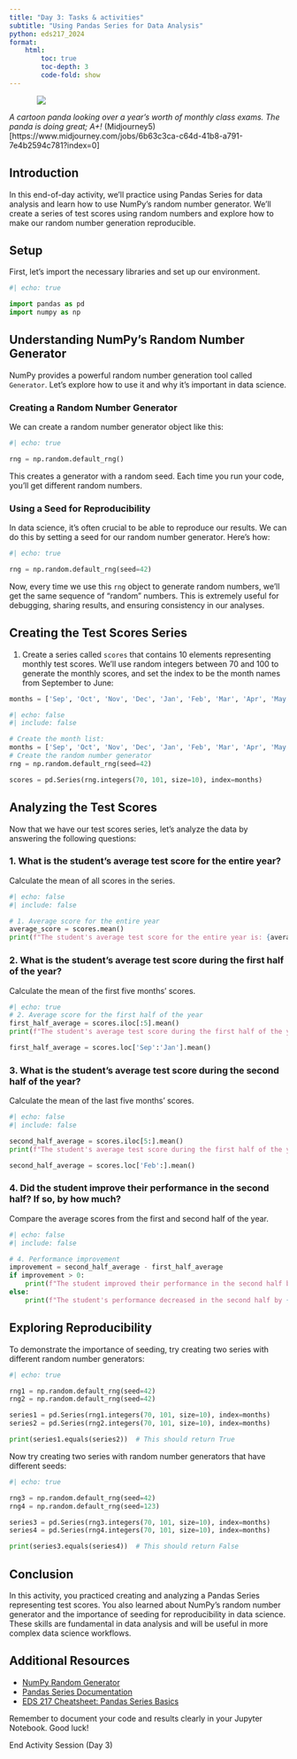 ```yaml
---
title: "Day 3: Tasks & activities"
subtitle: "Using Pandas Series for Data Analysis"
python: eds217_2024
format: 
    html:
        toc: true
        toc-depth: 3
        code-fold: show
---
```


::: {style="width: 80%; margin: auto;"}
![](https://cdn.midjourney.com/582b868e-dd7f-45ba-974f-9761288decdb/0_1.jpeg)
:::
:::{.gray-text .center-text}
*A cartoon panda looking over a year's worth of monthly class exams. The panda is doing great; A+!* (Midjourney5)[https://www.midjourney.com/jobs/6b63c3ca-c64d-41b8-a791-7e4b2594c781?index=0]
:::

## Introduction

In this end-of-day activity, we'll practice using Pandas Series for data analysis and learn how to use NumPy's random number generator. We'll create a series of test scores using random numbers and explore how to make our random number generation reproducible.

## Setup

First, let's import the necessary libraries and set up our environment.

```python
#| echo: true

import pandas as pd
import numpy as np
```

## Understanding NumPy's Random Number Generator

NumPy provides a powerful random number generation tool called `Generator`. Let's explore how to use it and why it's important in data science.

### Creating a Random Number Generator

We can create a random number generator object like this:

```python
#| echo: true

rng = np.random.default_rng()
```

This creates a generator with a random seed. Each time you run your code, you'll get different random numbers.

### Using a Seed for Reproducibility

In data science, it's often crucial to be able to reproduce our results. We can do this by setting a seed for our random number generator. Here's how:

```python
#| echo: true

rng = np.random.default_rng(seed=42)
```

Now, every time we use this `rng` object to generate random numbers, we'll get the same sequence of "random" numbers. This is extremely useful for debugging, sharing results, and ensuring consistency in our analyses.

## Creating the Test Scores Series

1. Create a series called `scores` that contains 10 elements representing monthly test scores. We'll use random integers between 70 and 100 to generate the monthly scores, and set the index to be the month names from September to June:

```python
months = ['Sep', 'Oct', 'Nov', 'Dec', 'Jan', 'Feb', 'Mar', 'Apr', 'May', 'Jun']
```


```python
#| echo: false
#| include: false

# Create the month list:
months = ['Sep', 'Oct', 'Nov', 'Dec', 'Jan', 'Feb', 'Mar', 'Apr', 'May', 'Jun']
# Create the random number generator
rng = np.random.default_rng(seed=42)

scores = pd.Series(rng.integers(70, 101, size=10), index=months)

```


## Analyzing the Test Scores

Now that we have our test scores series, let's analyze the data by answering the following questions:

### 1. What is the student's average test score for the entire year?

Calculate the mean of all scores in the series.

```python
#| echo: false
#| include: false

# 1. Average score for the entire year
average_score = scores.mean()
print(f"The student's average test score for the entire year is: {average_score:.2f}")

```

### 2. What is the student's average test score during the first half of the year?

Calculate the mean of the first five months' scores.

```python
#| echo: true
# 2. Average score for the first half of the year
first_half_average = scores.iloc[:5].mean()
print(f"The student's average test score during the first half of the year is: {first_half_average:.2f}")

first_half_average = scores.loc['Sep':'Jan'].mean()

```

### 3. What is the student's average test score during the second half of the year?

Calculate the mean of the last five months' scores.

```python
#| echo: false
#| include: false

second_half_average = scores.iloc[5:].mean()
print(f"The student's average test score during the first half of the year is: {first_half_average:.2f}")

second_half_average = scores.loc['Feb':].mean()

```

### 4. Did the student improve their performance in the second half? If so, by how much?

Compare the average scores from the first and second half of the year.

```python
#| echo: false
#| include: false

# 4. Performance improvement
improvement = second_half_average - first_half_average
if improvement > 0:
    print(f"The student improved their performance in the second half by {improvement:.2f} points.")
else:
    print(f"The student's performance decreased in the second half by {-improvement:.2f} points.")

```

## Exploring Reproducibility

To demonstrate the importance of seeding, try creating two series with different random number generators:

```python
#| echo: true

rng1 = np.random.default_rng(seed=42)
rng2 = np.random.default_rng(seed=42)

series1 = pd.Series(rng1.integers(70, 101, size=10), index=months)
series2 = pd.Series(rng2.integers(70, 101, size=10), index=months)

print(series1.equals(series2))  # This should return True
```

Now try creating two series with random number generators that have different seeds:

```python
#| echo: true

rng3 = np.random.default_rng(seed=42)
rng4 = np.random.default_rng(seed=123)

series3 = pd.Series(rng3.integers(70, 101, size=10), index=months)
series4 = pd.Series(rng4.integers(70, 101, size=10), index=months)

print(series3.equals(series4))  # This should return False
```

## Conclusion

In this activity, you practiced creating and analyzing a Pandas Series representing test scores. You also learned about NumPy's random number generator and the importance of seeding for reproducibility in data science. These skills are fundamental in data analysis and will be useful in more complex data science workflows.

## Additional Resources

- [NumPy Random Generator](https://numpy.org/doc/stable/reference/random/generator.html)
- [Pandas Series Documentation](https://pandas.pydata.org/pandas-docs/stable/reference/series.html)
- [EDS 217 Cheatsheet: Pandas Series Basics](link-to-your-cheatsheet)

Remember to document your code and results clearly in your Jupyter Notebook. Good luck!


::: {.center-text .body-text-xl .teal-text}
End Activity Session (Day 3)
:::





